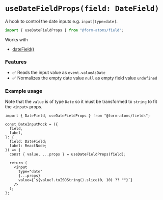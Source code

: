 
<Meta title="hooks/useDateFieldProps" />

# `useDateFieldProps(field: DateField)`

A hook to control the date inputs e.g. `input[type=date]`.

```ts
import { useDateFieldProps } from "@form-atoms/field";
```

Works with

- [dateField()](?path=/docs/fields-dateField--docs)

### Features

- ✅ Reads the input value as `event.valueAsDate`
- ✅ Normalizes the empty date value `null` as empty field value `undefined`

### Example usage

Note that the `value` is of type `Date` so it must be transformed to `string` to fit the `<input>` props.

```tsx
import { DateField, useDateFieldProps } from "@form-atoms/fields";

const DateInputMock = ({
  field,
  label,
}: {
  field: DateField;
  label: ReactNode;
}) => {
  const { value, ...props } = useDateFieldProps(field);

  return (
    <input
      type="date"
      {...props}
      value={`${value?.toISOString().slice(0, 10) ?? ""}`}
    />
  );
};
```
